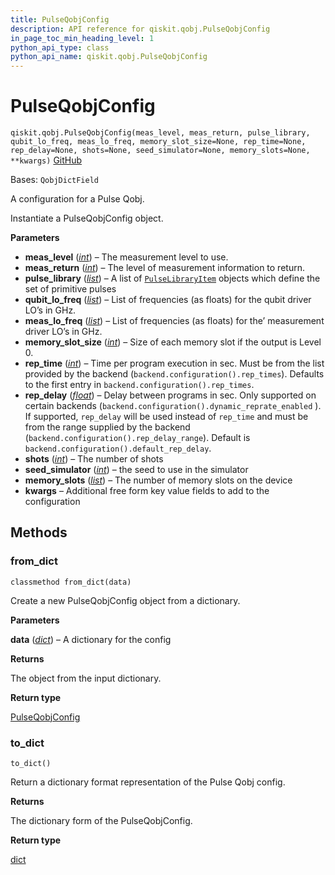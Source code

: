 ```yaml
---
title: PulseQobjConfig
description: API reference for qiskit.qobj.PulseQobjConfig
in_page_toc_min_heading_level: 1
python_api_type: class
python_api_name: qiskit.qobj.PulseQobjConfig
---
```


# PulseQobjConfig

<span id="qiskit.qobj.PulseQobjConfig" />

`qiskit.qobj.PulseQobjConfig(meas_level, meas_return, pulse_library, qubit_lo_freq, meas_lo_freq, memory_slot_size=None, rep_time=None, rep_delay=None, shots=None, seed_simulator=None, memory_slots=None, **kwargs)` [GitHub](https://github.com/qiskit/qiskit/tree/stable/1.0/qiskit/qobj/pulse_qobj.py "view source code")

Bases: `QobjDictField`

A configuration for a Pulse Qobj.

Instantiate a PulseQobjConfig object.

**Parameters**

*   **meas\_level** ([*int*](https://docs.python.org/3/library/functions.html#int "(in Python v3.12)")) – The measurement level to use.
*   **meas\_return** ([*int*](https://docs.python.org/3/library/functions.html#int "(in Python v3.12)")) – The level of measurement information to return.
*   **pulse\_library** ([*list*](https://docs.python.org/3/library/stdtypes.html#list "(in Python v3.12)")) – A list of [`PulseLibraryItem`](qiskit.qobj.PulseLibraryItem "qiskit.qobj.PulseLibraryItem") objects which define the set of primitive pulses
*   **qubit\_lo\_freq** ([*list*](https://docs.python.org/3/library/stdtypes.html#list "(in Python v3.12)")) – List of frequencies (as floats) for the qubit driver LO’s in GHz.
*   **meas\_lo\_freq** ([*list*](https://docs.python.org/3/library/stdtypes.html#list "(in Python v3.12)")) – List of frequencies (as floats) for the’ measurement driver LO’s in GHz.
*   **memory\_slot\_size** ([*int*](https://docs.python.org/3/library/functions.html#int "(in Python v3.12)")) – Size of each memory slot if the output is Level 0.
*   **rep\_time** ([*int*](https://docs.python.org/3/library/functions.html#int "(in Python v3.12)")) – Time per program execution in sec. Must be from the list provided by the backend (`backend.configuration().rep_times`). Defaults to the first entry in `backend.configuration().rep_times`.
*   **rep\_delay** ([*float*](https://docs.python.org/3/library/functions.html#float "(in Python v3.12)")) – Delay between programs in sec. Only supported on certain backends (`backend.configuration().dynamic_reprate_enabled` ). If supported, `rep_delay` will be used instead of `rep_time` and must be from the range supplied by the backend (`backend.configuration().rep_delay_range`). Default is `backend.configuration().default_rep_delay`.
*   **shots** ([*int*](https://docs.python.org/3/library/functions.html#int "(in Python v3.12)")) – The number of shots
*   **seed\_simulator** ([*int*](https://docs.python.org/3/library/functions.html#int "(in Python v3.12)")) – the seed to use in the simulator
*   **memory\_slots** ([*list*](https://docs.python.org/3/library/stdtypes.html#list "(in Python v3.12)")) – The number of memory slots on the device
*   **kwargs** – Additional free form key value fields to add to the configuration

## Methods

### from\_dict

<span id="qiskit.qobj.PulseQobjConfig.from_dict" />

`classmethod from_dict(data)`

Create a new PulseQobjConfig object from a dictionary.

**Parameters**

**data** ([*dict*](https://docs.python.org/3/library/stdtypes.html#dict "(in Python v3.12)")) – A dictionary for the config

**Returns**

The object from the input dictionary.

**Return type**

[PulseQobjConfig](#qiskit.qobj.PulseQobjConfig "qiskit.qobj.PulseQobjConfig")

### to\_dict

<span id="qiskit.qobj.PulseQobjConfig.to_dict" />

`to_dict()`

Return a dictionary format representation of the Pulse Qobj config.

**Returns**

The dictionary form of the PulseQobjConfig.

**Return type**

[dict](https://docs.python.org/3/library/stdtypes.html#dict "(in Python v3.12)")

